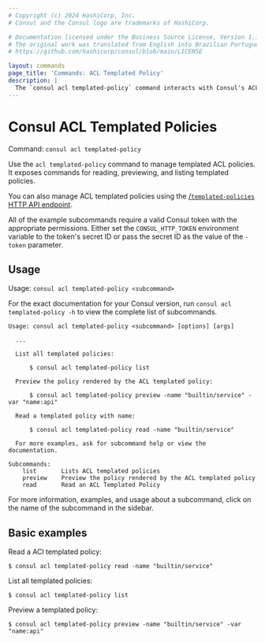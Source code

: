 ```yaml
---
# Copyright (c) 2024 HashiCorp, Inc.
# Consul and the Consul logo are trademarks of HashiCorp.

# Documentation licensed under the Business Source License, Version 1.1.
# The original work was translated from English into Brazilian Portuguese.
# https://github.com/hashicorp/consul/blob/main/LICENSE

layout: commands
page_title: 'Commands: ACL Templated Policy'
description: |
  The `consul acl templated-policy` command interacts with Consul's ACL templated policies. It exposes commands for reading, previewing and listing templated policies.
---
```


# Consul ACL Templated Policies

Command: `consul acl templated-policy`

Use the `acl templated-policy` command  to manage templated ACL policies.
It exposes commands for reading, previewing, and listing templated policies.

You can also manage ACL templated policies using the [/`templated-policies` HTTP API endpoint](/consul/api-docs/acl/templated-policies).

All of the example subcommands require a valid Consul token with the appropriate permissions. Either set the `CONSUL_HTTP_TOKEN` environment variable to the token's secret ID or pass the
secret ID as the value of the `-token` parameter.

## Usage

Usage: `consul acl templated-policy <subcommand>`

For the exact documentation for your Consul version, run `consul acl templated-policy -h` to view the complete list of subcommands.

```text
Usage: consul acl templated-policy <subcommand> [options] [args]

  ...

  List all templated policies:

      $ consul acl templated-policy list

  Preview the policy rendered by the ACL templated policy:

      $ consul acl templated-policy preview -name "builtin/service" -var "name:api"

  Read a templated policy with name:

      $ consul acl templated-policy read -name "builtin/service"

  For more examples, ask for subcommand help or view the documentation.

Subcommands:
    list       Lists ACL templated policies
    preview    Preview the policy rendered by the ACL templated policy
    read       Read an ACL Templated Policy
```

For more information, examples, and usage about a subcommand, click on the name
of the subcommand in the sidebar.

## Basic examples

Read a ACl templated policy:

```shell-session
$ consul acl templated-policy read -name "builtin/service"
```

List all templated policies:

```shell-session
$ consul acl templated-policy list
```

Preview a templated policy:

```shell-session
$ consul acl templated-policy preview -name "builtin/service" -var "name:api"
```
